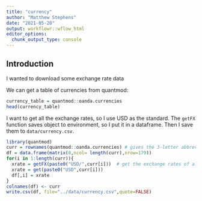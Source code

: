```yaml
---
title: "currency"
author: "Matthew Stephens"
date: "2021-05-20"
output: workflowr::wflow_html
editor_options:
  chunk_output_type: console
---
```


## Introduction

I wanted to download some exchange rate data

We can get a table of currencies from quantmod:
```r
currency_table = quantmod::oanda.currencies
head(currency_table)
```

I want to get all the exchange rates, so I use USD as the standard.
The `getFX` function saves object to environment, so I put it in a dataframe.
Then I save them to `data/currency.csv`.

```r
library(quantmod)
curr = rownames(quantmod::oanda.currencies) # gives the 3-letter abbreviation
df = data.frame(matrix(0,ncol= length(curr),nrow=179))
for(i in 1:length(curr)){
  xrate = getFX(paste0("USD/",curr[i]))  # get the exchange rates of all currencies with USD)
  xrate = get(paste0("USD",curr[i]))
  df[,i] = xrate
}
colnames(df) <- curr
write.csv(df, file="../data/currency.csv",quote=FALSE)
```
